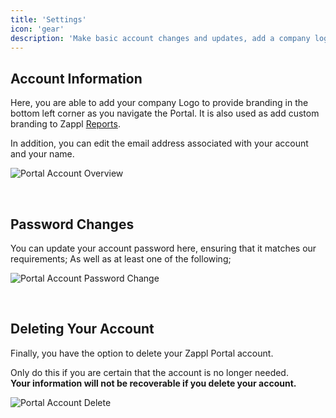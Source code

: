 ```yaml
---
title: 'Settings'
icon: 'gear'
description: 'Make basic account changes and updates, add a company logo or delete your account.'
---
```


## Account Information

Here, you are able to add your company Logo to provide branding in the bottom left corner as you navigate the Portal. It is also used as add custom branding to Zappl [Reports](/portal/reports).

In addition, you can edit the email address associated with your account and your name.

![Portal Account Overview](/images/portal-account-overview.webp)

<br />

## Password Changes

You can update your account password here, ensuring that it matches our requirements;
<Card horizontal title="Minimum of 8 characters" icon="exclamation"></Card>
As well as at least one of the following;
<CardGroup cols={1}>
  <Card horizontal title="Lowercase Letter" icon="input-text"></Card>
  <Card horizontal title="Uppercase Letter" icon="input-text"></Card>
  <Card horizontal title="Number" icon="input-numeric"></Card>
  <Card horizontal title="Special Charcacter" icon="symbols"></Card>
</CardGroup>

![Portal Account Password Change](/images/portal-account-password.webp)

<br />

## Deleting Your Account

Finally, you have the option to delete your Zappl Portal account.

<Warning>Only do this if you are certain that the account is no longer needed.<br />**Your information will not be recoverable if you delete your account.**</Warning>

![Portal Account Delete](/images/portal-account-delete.webp)

